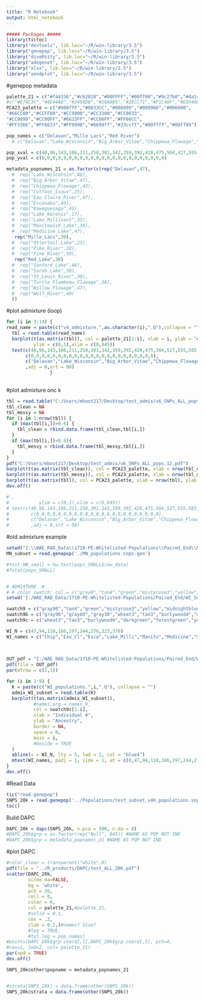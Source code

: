 ```yaml
---
title: "R Notebook"
output: html_notebook
---
```


```r
##### Packages #####
library(tictoc)
library("devtools", lib.loc="~/R/win-library/3.5")
library("genepop", lib.loc="~/R/win-library/3.5")
library("diveRsity", lib.loc="~/R/win-library/3.5")
library("adegenet", lib.loc="~/R/win-library/3.5")
library("xlsx", lib.loc="~/R/win-library/3.5")
library("sendplot", lib.loc="~/R/win-library/3.5")
```
#genepop metadata
```r
palette_21 = c("#f44336","#c62828","#00FFFF","#00ff00","#9c27b0","#4a148c","#673ab7","#311b92","#2196f3","#0d47a1","#2196f3","#0d47a1","#00bcd4","#009688","#cddc39","#827717","#ffc107","#ff6f00","#8d6e63","#4e342e","#9e9e9e","#424242","#78909c","#455a64")
#c("#E74C3C","#8E44AD","#3498DB","#16A085","#2ECC71","#F1C40F","#D35400","#ECF0F1","#95A5A6","#34495E","#CCFFFF","#FF33FF","#00FFCC","#873600",)
PCA23_palette = c("#000ffF","#0033CC","#006699","#009966","#006600",
"#66CC00","#CCFF00","#CC9900","#CC3300","#CC0033",
"#CC0099","#CC00FF","#6633FF","#CC66FF","#FF66CC",
"#FF3366","#FF6633","#FF9900","#6699ff","#33ccff","#00ffff","#00ff99")

pop_names = c("Delavan","Mille Lacs","Red River")
  # c("Delavan","Lake_Wisconsin","Big_Arbor_Vitae","Chippewa_Flowage","Cutfoot_Sioux","Eau_Claire_River","Escanaba","Kawaguesaga","Lake_Koronis","Lake_Millicent","Manitowish_Lake","Medicine_Lake","Mille_Lacs","Ottertail_Lake","Pike_River","Pine_River","Red_Lake","Sanford_Lake","Sarah_Lake","St_Louis_River","St_Louis_River","Turtle_Flambeau_Flowage","Willow_Flowage","Wolf_River")

pop_xval = c(48,96,143,186,211,258,301,342,359,392,428,475,504,427,555,585,614,660,690,720,758,805,845)
pop_yval = c(0,0,0,0,0,0,0,0,0,0,0,0,0,0,0,0,0,0,0,0,0,0,0)

metadata_popnames_21 = as.factor(c(rep("Delavan",47),
  #  rep("Lake_Wisconsin",48),
  #  rep("Big_Arbor_Vitae",47),
  #  rep("Chippewa_Flowage",43),
  #  rep("Cutfoot_Sioux",25),
  #  rep("Eau_Claire_River",47),
  #  rep("Escanaba",43),
  #  rep("Kawaguesaga",41),
  #  rep("Lake_Koronis",17),
  #  rep("Lake_Millicent",33),
  #  rep("Manitowish_Lake",36),
  #  rep("Medicine_Lake",47),
   rep("Mille_Lacs",30),
  #  rep("Ottertail_Lake",23),
  #  rep("Pike_River",28),
  #  rep("Pine_River",30),
   rep("Red_Lake",30)
  #  rep("Sanford_Lake",46),
  #  rep("Sarah_Lake",30),
  #  rep("St_Louis_River",30),
  #  rep("Turtle_Flambeau_Flowage",38),
  #  rep("Willow_Flowage",47),
  #  rep("Wolf_River",40)
  ))

```
#plot admixture (loop)
```r
for (i in 3:14) {
read_name = paste(c("v4_admixture.",as.character(i),".Q"),collapse = "")
  tbl = read.table(read_name)
  barplot(t(as.matrix(tbl)), col = palette_21[1:i], xlab = i, ylab = "Admixture", border = "NA",
          ylim = c(0,1),xlim = c(0,845))
  text(c(48,96,143,186,211,258,301,342,359,392,428,475,504,527,555,585,614,660,690,720,758,805,845),
       c(0,0,0,0,0,0,0,0,0,0,0,0,0,0,0,0,0,0,0,0,0,0,0),
       c("Delavan","Lake_Wisconsin","Big_Arbor_Vitae","Chippewa_Flowage","Cutfoot_Sioux","Eau_Claire_River","Escanaba","Kawaguesaga","Lake_Koronis","Lake_Millicent","Manitowish_Lake","Medicine_Lake","Mille_Lacs","Ottertail_Lake","Pike_River","Pine_River","Red_Lake","Sanford_Lake","Sarah_Lake","St_Louis_River","Turtle_Flambeau_Flowage","Willow_Flowage","Wolf_River")
       ,adj = 0,srt = 90)
                }
  
```
#plot admixture onc k
```r
tbl = read.table("C:/Users/mboot217/Desktop/test_admix/v6_SNPs_ALL_pops.12.Q")
tbl_clean = NA
tbl_messy = NA
for (i in 1:nrow(tbl)) {
  if (max(tbl[i,])>0.6) {
    tbl_clean = rbind.data.frame(tbl_clean,tbl[i,])
  }
  if (max(tbl[i,])<0.6){
    tbl_messy = rbind.data.frame(tbl_messy,tbl[i,])
  }
}
pdf("C:/Users/mboot217/Desktop/test_admix/v6_SNPs_ALL_pops.12.pdf")
barplot(t(as.matrix(tbl_clean)), col = PCA23_palette, xlab = nrow(tbl_clean), ylab = "Admixture", border = "NA")
barplot(t(as.matrix(tbl_messy)), col = PCA23_palette, xlab = nrow(tbl_messy), ylab = "Admixture", border = "NA")
barplot(t(as.matrix(tbl)), col = PCA23_palette, xlab = nrow(tbl), ylab = "Admixture", border = "NA")
dev.off()

# ,
#           ylim = c(0,1),xlim = c(0,845))
# text(c(48,96,143,186,211,258,301,342,359,392,428,475,504,527,555,585,614,660,690,720,758,805,845),
#        c(0,0,0,0,0,0,0,0,0,0,0,0,0,0,0,0,0,0,0,0,0,0,0),
#        c("Delavan","Lake_Wisconsin","Big_Arbor_Vitae","Chippewa_Flowage","Cutfoot_Sioux","Eau_Claire_River","Escanaba","Kawaguesaga","Lake_Koronis","Lake_Millicent","Manitowish_Lake","Medicine_Lake","Mille_Lacs","Ottertail_Lake","Pike_River","Pine_River","Red_Lake","Sanford_Lake","Sarah_Lake","St_Louis_River","Turtle_Flambeau_Flowage","Willow_Flowage","Wolf_River")
#        ,adj = 0,srt = 90)
```
#old admixture example
```r
setwd("I:\\WAE_RAD_Data\\1710-PE-Whitelisted-Populations\\Paired_End\\MN_Subset\\")
MN_subset = read.genepop('./MN_populations.snps.gen')

#test_HW_small = hw.test(pops_SMALL$raw_data)
#fstat(pops_SMALL)


# ADMIXTURE  #
# 9 color swatch: col = c("gray0","tan4","green","mistyrose3","yellow","midnightblue","orange","moccasin","gray50"),
setwd('I:/WAE_RAD_Data/1710-PE-Whitelisted-Populations/Paired_End/WI_Subset/Admixture')

swatch9 = c("gray90","tan4","green","mistyrose3","yellow","midnightblue","orange","moccasin","gray50")
swatch9b = c("gray90","gray60","gray30","wheat3","tan3","burlywood4","darkgreen","forestgreen","yellowgreen")
swatch9c = c("wheat3","tan3","burlywood4","darkgreen","forestgreen","yellowgreen","gray90","gray60","gray30")

WI_N = c(47,94,118,166,197,244,276,323,370)
WI_names = c("Chip","Eau_Cl","Esca","Lake_Milli","Manito","Medicine","St_Lou","Turt_Flam","Wolf")

  
  
OUT_pdf = "I:/WAE_RAD_Data/1710-PE-Whitelisted-Populations/Paired_End/WI_Subset/Admixture/K_selection"
pdf(file = OUT_pdf)
par(mfrow = c(2,1))

for (i in 2:9) {
  K = paste(c("WI_populations.",i,".Q"), collapse = "")
  admix_WI_subset = read.table(K)
  barplot(t(as.matrix(admix_WI_subset)), 
          #names.arg = names_9,
          col = swatch9c[1:i],
          xlab = "Individual #",
          ylab = "Ancestry",
          border = NA,
          space = 0,
          main = i,
          #beside = TRUE
  )
  abline(v = WI_N, lty = 5, lwd = 2, col = "blue4")
  mtext(WI_names, padj = 1, side = 1, at = c(0,47,94,118,166,197,244,276,323), adj = 0, par(las=1), cex = 0.5)
}
dev.off()


```

#Read Data
```r
tic("read.genepop")
SNPS_20k = read.genepop('../Populations/test_subset_v4H_populations.snps.gen', ncode = 3)
toc()
```
Build DAPC
```r
DAPC_20k = dapc(SNPS_20k, n.pca = 500, n.da = 8)
#DAPC_20k$grp = as.factor(rep("Null", 845)) #NAME AS POP NOT IND
#DAPC_20k$grp = metadata_popnames_21 #NAME AS POP NOT IND
```

#plot DAPC
```r

#color_clear = transparent("white",0)
pdf(file = "../R_products/DAPC/test_ALL_20K.pdf")
scatter(DAPC_20k,
        scree.da=FALSE,
        bg = 'white',
        pch = 20, 
        cell = 0,
        cstar = 0,
        col = palette_21,#palette_21,
        #solid = 0.1,
        cex = .2,
        clab = 0.2,)#names? Size?
        #leg = TRUE,
        #txt.leg = pop_names)
#points(DAPC_20k$grp.coord[,1],DAPC_20k$grp.coord[,2], pch=4,
#cex=1, lwd=2, col= palette_21)
par(xpd = TRUE)
dev.off()
```

```r
SNPS_20k@other$popname = metadata_popnames_21


#strata(SNPS_20k) = data.frame(other(SNPS_20k))
SNPS_20k@strata = data.frame(other(SNPS_20k))
```

